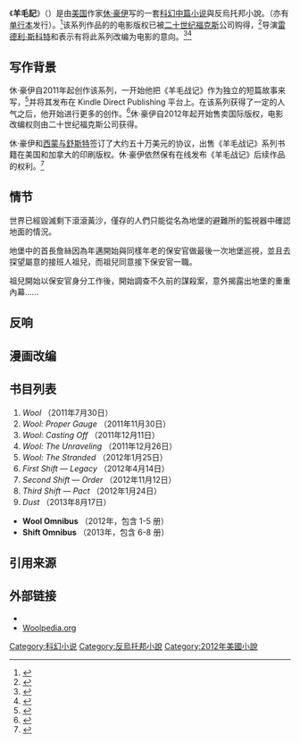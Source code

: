 {{noteTA
|T=zh-hans:羊毛战记; zh-hant:羊毛記; zh-tw:羊毛記;
|1=zh-hans:羊毛战记; zh-hant:羊毛記; zh-tw:羊毛記;
}}
《'''羊毛記'''》（{{lang-en|''Silo''}}）是由[[美国|美国]]作家[[休·豪伊|休·豪伊]]写的一套[[科幻|科幻]][[中篇小说|中篇小说]]與反烏托邦小說。（亦有[[单行本|单行本]]发行）。<ref>{{cite web |url= http://edition.cnn.com/2012/09/07/tech/mobile/kindle-direct-publish/index.html|title=Self-published e-book author: 'Most of my months are six-figure months'|publisher=CNN|date=September 7, 2012 |accessdate=September 8, 2012}}</ref>该系列作品的的电影版权已被[[二十世纪福克斯|二十世纪福克斯]]公司购得，<ref>{{cite web|last=Deahl|first=Rachel|title=Hugh Howey's 'Wool' Nabbed By 20th Century Fox|url=http://www.publishersweekly.com/pw/by-topic/book-news/page-to-screen/article/51934-hugh-howey-s-wool-nabbed-by-20th-century-fox.html|publisher=Publishers Weekly|accessdate=30 September 2012}}</ref>导演[[雷德利·斯科特|雷德利·斯科特]]和{{link-en|Steven Zaillian|Steven Zaillian}}表示有将此系列改编为电影的意向。<ref>{{cite web|last=Sutter|first=John|title=E-book author Hugh Howey claims 'six figure months' from Amazon Kindle Direct Publishing|url=http://www.abcactionnews.com/dpp/money/e-book-author-hugh-howey-claims-six-figure-months-from-amazon-kindle-direct-publishing|publisher=ABC News|accessdate=30 September 2012|deadurl=yes|archiveurl=https://web.archive.org/web/20120916204009/http://www.abcactionnews.com/dpp/money/e-book-author-hugh-howey-claims-six-figure-months-from-amazon-kindle-direct-publishing|archivedate=2012年9月16日}}</ref><ref>{{cite web|last=Boog|first=Jason|title=Hugh Howey’s Wool Series Gets Book Trailer Treatment|url=http://www.mediabistro.com/galleycat/hugh-howey-wool-book-trailer_b54289|publisher=GalleyCat|accessdate=30 September 2012|deadurl=yes|archiveurl=https://web.archive.org/web/20120917055547/http://www.mediabistro.com/galleycat/hugh-howey-wool-book-trailer_b54289|archivedate=2012年9月17日|df=}}</ref>

== 写作背景 ==
休·豪伊自2011年起创作该系列，一开始他把《羊毛战记》作为独立的短篇故事来写，<ref>{{cite web|last=Wecks|first=Erik|title=Hugh Howey Interview Part 2: A Spoiler-Filled Discussion of The Wool Omnibus|url=http://www.wired.com/geekdad/2012/03/hugh-howey-interview-part-2/|publisher=Wired|accessdate=30 September 2012}}</ref>并将其发布在 Kindle Direct Publishing 平台上。在该系列获得了一定的人气之后，他开始进行更多的创作。<ref>{{cite web|last=Wecks|first=Erik|title=Hugh Howey Interview Part 1: Science Fiction, Indie Writing, and Success|url=http://www.wired.com/geekdad/2012/03/hugh-howey-interview-part-one-science-fiction-indie-writing-and-success/|publisher=Wired|accessdate=30 September 2012}}</ref>休·豪伊自2012年起开始售卖国际版权，电影改编权则由二十世纪福克斯公司获得。

休·豪伊和[[西蒙与舒斯特|西蒙与舒斯特]]签订了大约五十万美元的协议，出售《羊毛战记》系列书籍在美国和加拿大的印刷版权。休·豪伊依然保有在线发布《羊毛战记》后续作品的权利。<ref>{{cite web|last=Alter |first=Alexandra |url=http://online.wsj.com/article/SB10001424127887324678604578340752088305668.html |title=Wool: Sci-Fi's Underground Hit — WSJ.com |publisher=Online.wsj.com |date= |accessdate=2013-03-08}}</ref>

== 情节 ==
世界已經毀滅剩下滾滾黃沙，僅存的人們只能從名為地堡的避難所的監視器中確認地面的情況。

地堡中的首長詹絲因為年邁開始與同樣年老的保安官做最後一次地堡巡視，並且去探望屬意的接班人祖兒，而祖兒同意接下保安官一職。

祖兒開始以保安官身分工作後，開始調查不久前的謀殺案，意外揭露出地堡的重重內幕......

== 反响 ==
{{expand section}}

== 漫画改编 ==
{{expand section}}

== 书目列表 ==
#''Wool'' （2011年7月30日）
#''Wool: Proper Gauge'' （2011年11月30日）
#''Wool: Casting Off'' （2011年12月11日）
#''Wool: The Unraveling'' （2011年12月26日）
#''Wool: The Stranded'' （2012年1月25日）
#''First Shift — Legacy'' （2012年4月14日）
#''Second Shift — Order'' （2012年11月12日）
#''Third Shift — Pact'' （2012年1月24日）
#''Dust'' （2013年8月17日）
*'''Wool Omnibus''' （2012年，包含 1-5 册）
*'''Shift Omnibus''' （2013年，包含 6-8 册）

== 引用来源 ==
{{Reflist|2}}

== 外部链接 ==
* {{官方网站|http://www.hughhowey.com/}}
* [https://web.archive.org/web/20140208050746/http://woolpedia.org/index.php?title=Main_Page Woolpedia.org]

[[Category:科幻小说|Category:科幻小说]]
[[Category:反烏托邦小說|Category:反烏托邦小說]]
[[Category:2012年美國小說|Category:2012年美國小說]]